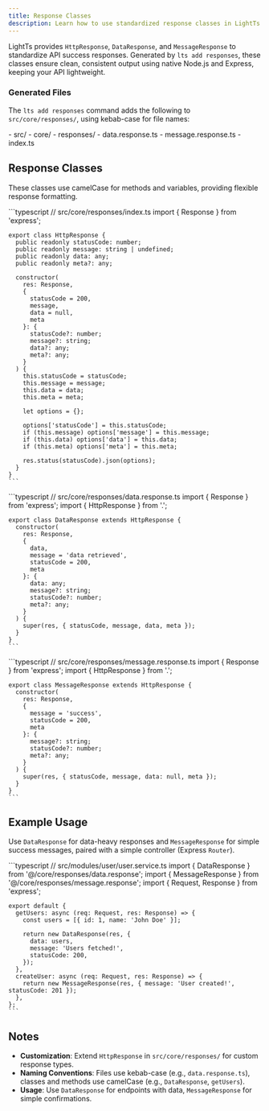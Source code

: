 ```yaml
---
title: Response Classes
description: Learn how to use standardized response classes in LightTs.
---
```



LightTs provides `HttpResponse`, `DataResponse`, and `MessageResponse` to standardize API success responses. Generated by `lts add responses`, these classes ensure clean, consistent output using native Node.js and Express, keeping your API lightweight.

### Generated Files

The `lts add responses` command adds the following to `src/core/responses/`, using kebab-case for file names:

<FileTree>
- src/
  - core/
    - responses/
      - data.response.ts
      - message.response.ts
      - index.ts
</FileTree>

## Response Classes

These classes use camelCase for methods and variables, providing flexible response formatting.

<Tabs>
  <TabItem label="HttpResponse">
    ```typescript
    // src/core/responses/index.ts
    import { Response } from 'express';

    export class HttpResponse {
      public readonly statusCode: number;
      public readonly message: string | undefined;
      public readonly data: any;
      public readonly meta?: any;

      constructor(
        res: Response,
        {
          statusCode = 200,
          message,
          data = null,
          meta
        }: {
          statusCode?: number;
          message?: string;
          data?: any;
          meta?: any;
        }
      ) {
        this.statusCode = statusCode;
        this.message = message;
        this.data = data;
        this.meta = meta;

        let options = {};

        options['statusCode'] = this.statusCode;
        if (this.message) options['message'] = this.message;
        if (this.data) options['data'] = this.data;
        if (this.meta) options['meta'] = this.meta;

        res.status(statusCode).json(options);
      }
    }
    ```
  </TabItem>
  <TabItem label="DataResponse">
    ```typescript
    // src/core/responses/data.response.ts
    import { Response } from 'express';
    import { HttpResponse } from '.';

    export class DataResponse extends HttpResponse {
      constructor(
        res: Response,
        {
          data,
          message = 'data retrieved',
          statusCode = 200,
          meta
        }: {
          data: any;
          message?: string;
          statusCode?: number;
          meta?: any;
        }
      ) {
        super(res, { statusCode, message, data, meta });
      }
    }
    ```
  </TabItem>
  <TabItem label="MessageResponse">
    ```typescript
    // src/core/responses/message.response.ts
    import { Response } from 'express';
    import { HttpResponse } from '.';

    export class MessageResponse extends HttpResponse {
      constructor(
        res: Response,
        {
          message = 'success',
          statusCode = 200,
          meta
        }: {
          message?: string;
          statusCode?: number;
          meta?: any;
        }
      ) {
        super(res, { statusCode, message, data: null, meta });
      }
    }
    ```
  </TabItem>
</Tabs>

## Example Usage

Use `DataResponse` for data-heavy responses and `MessageResponse` for simple success messages, paired with a simple controller (Express `Router`).

<Tabs>
  <TabItem label="Service">
    ```typescript
    // src/modules/user/user.service.ts
    import { DataResponse } from '@/core/responses/data.response';
    import { MessageResponse } from '@/core/responses/message.response';
    import { Request, Response } from 'express';

    export default {
      getUsers: async (req: Request, res: Response) => {
        const users = [{ id: 1, name: 'John Doe' }];
        
        return new DataResponse(res, {
          data: users,
          message: 'Users fetched!',
          statusCode: 200,
        });
      },
      createUser: async (req: Request, res: Response) => {
        return new MessageResponse(res, { message: 'User created!', statusCode: 201 });
      },
    };
    ```
  </TabItem>
</Tabs>

## Notes

- **Customization**: Extend `HttpResponse` in `src/core/responses/` for custom response types.
- **Naming Conventions**: Files use kebab-case (e.g., `data.response.ts`), classes and methods use camelCase (e.g., `DataResponse`, `getUsers`).
- **Usage**: Use `DataResponse` for endpoints with data, `MessageResponse` for simple confirmations.

<LinkCard title="See Responses in Action" href="../../examples/" description="Try a user management API with standardized responses." />